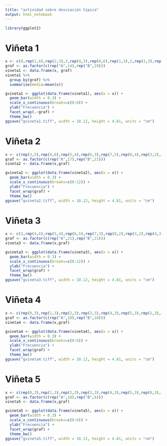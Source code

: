 ```yaml
---
title: "actividad sobre desviación típica"
output: html_notebook
---
```


```r
library(ggplot2)
```

# Viñeta 1

```r
x <- c(0,rep(1,6),rep(2,3),3,rep(4,3),rep(0,6),rep(1,3),2,rep(3,3),rep(4,6))
graf <- as.factor(c(rep("A",14),rep("B",19)))
vineta1 <- data.frame(x, graf)
vineta1 %>% 
  group_by(graf) %>% 
  summarise(media=mean(x))
```

```r
gvineta1 <- ggplot(data.frame(vineta1), aes(x = x)) + 
  geom_bar(width = 0.3) +
  scale_x_continuous(breaks=c(0:6)) +
  ylab("Frecuencia") +
  facet_wrap(.~graf) + 
  theme_bw() 
ggsave("gvineta1.tiff", width = 10.12, height = 4.81, units = "cm")
```


# Viñeta 2

```r
x <- c(rep(3,5),rep(4,6),rep(5,4),rep(6,3),rep(7,5),rep(8,4),rep(3,2),rep(4,3),rep(5,5),rep(6,6),rep(7,4),8)
graf <- as.factor(c(rep("A",27),rep("B",21)))
vineta2 <- data.frame(x,graf)
```

```r
gvineta2 <- ggplot(data.frame(vineta2), aes(x = x)) + 
  geom_bar(width = 0.3) +
  scale_x_continuous(breaks=c(0:12)) +
  ylab("Frecuencia") +
  facet_wrap(graf) +
  theme_bw()
ggsave("gvineta2.tiff", width = 10.12, height = 4.81, units = "cm")
```


# Viñeta 3

```r
x <- c(3,rep(4,6),rep(5,4),rep(6,5),rep(7,3),rep(8,2),rep(3,2),rep(4,3),rep(5,5),rep(6,4),rep(7,6),8)
graf <- as.factor(c(rep("A",21),rep("B",21)))
vineta3 <- data.frame(x,graf)
```

```r
gvineta3 <- ggplot(data.frame(vineta3), aes(x = x)) + 
  geom_bar(width = 0.3) +
  scale_x_continuous(breaks=c(0:12)) +
  ylab("Frecuencia") +  
  facet_wrap(graf) +
  theme_bw()
ggsave("gvineta3.tiff", width = 10.12, height = 4.81, units = "cm")
```
# Viñeta 4

```r
x <- c(rep(0,3),rep(1,3),rep(2,3),rep(3,3),rep(4,3),rep(5,3),rep(1,3),rep(2,6),rep(3,5),rep(4,4))
graf <- as.factor(c(rep("A",18),rep("B",18)))
vineta4 <- data.frame(x,graf)
```

```r
gvineta4 <- ggplot(data.frame(vineta4), aes(x = x)) + 
  geom_bar(width = 0.3) +
  scale_x_continuous(breaks=c(0:6)) +
  ylab("Frecuencia") +  
  facet_wrap(graf) +
  theme_bw()
ggsave("gvineta4.tiff", width = 10.12, height = 4.81, units = "cm")
```

# Viñeta 5

```r
x <- c(rep(0,3),rep(1,3),rep(2,3),rep(3,3),rep(4,3),rep(5,3),rep(0,3),rep(5,3))
graf <- as.factor(c(rep("A",18),rep("B",6)))
vineta5 <- data.frame(x,graf)
```


```r
gvineta5 <- ggplot(data.frame(vineta5), aes(x = x)) + 
  geom_bar(width = 0.3) +
  scale_x_continuous(breaks=c(0:6)) +
  ylab("Frecuencia") +  
  facet_wrap(graf) +
  theme_bw()
ggsave("gvineta5.tiff", width = 10.12, height = 4.81, units = "cm")
```

